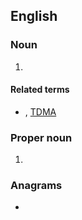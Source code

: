 ==English==

===Noun===
{{en-noun|-}}

# {{lb|en|electronics}} {{initialism of|en|[[wikipedia:Code division multiple access|Code Division Multiple Access]]}}

====Related terms====
* {{sense|electronics}} {{l|en|FDMA}}, [[TDMA]]

===Proper noun===
{{en-proper noun}}

# {{initialism of|en|{{w|Commercial Development and Marketing Association}}}}

===Anagrams===
* {{anagrams|en|a=acdm|CADM|DMCA|MDAC}}